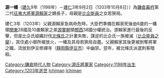 {{japanese|japanese=源一幡|kana=みなもとのいちまん|romaji=Minamoto no Ichiman}}

'''源一幡'''（[[建久|建久]]9年（1198年）－[[建仁|建仁]]3年9月2日（1203年10月8日））為[[鎌倉幕府|鎌倉幕府]]第二代[[征夷大將軍|征夷大將軍]][[源賴家|源賴家]]之嫡長子，母親是[[比企能員|比企能員]]之女若狹局。

建仁3年（1203年）父親源賴家急病命危時，大臣們準備在賴家死後由6歲的一幡領[[關東地方|關東]]28國及10歲賴家之弟[[源實朝|源實朝]]領[[關西地方|關西]]38國分權統治。源賴家進行最後的反擊，但是比企氏組織討伐[[北條氏|北條氏]]之計畫失敗，謀逆的比企氏一族被滅（[[比企能員之變|比企能員之變]]），其住處小御所被放火，一幡及其母若狹局自盡。父親賴家其後更被剝奪將軍之職，流放到伊豆修禪寺（[[靜岡縣|靜岡縣]][[伊豆市|伊豆市]]）中幽禁。翌年，被北條氏派遣刺客暗殺。

{{Samurai-stub}}
{{DEFAULTSORT:Minamoto no Ichiman}}

[[Category:鎌倉時代人物|Category:鎌倉時代人物]]
[[Category:源氏將軍家|Category:源氏將軍家]]
[[Category:1198年出生|Category:1198年出生]]
[[Category:1203年逝世|Category:1203年逝世]]
[[Category:日本遇刺身亡者|Ichiman]]
[[Category:被谋杀的日本人|Ichiman]]